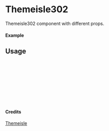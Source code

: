 
<Meta of={Themeisle302} title="Themeisle/Themeisle302" />

# Themeisle302

Themeisle302 component with different props.

#### Example

<Canvas of={Themeisle302.Primary} />

## Usage

```ts
import { Themeisle302 } from "yadl-ui";

const Example = () => {
  return (
      <Themeisle302 />
  );
};

export default Example;
```

#### Credits
[Themeisle](https://themeisle.com/illustrations)
